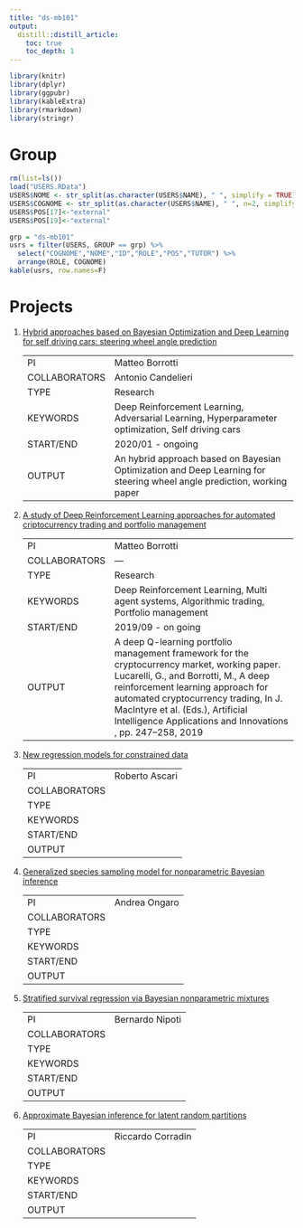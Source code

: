 ```yaml
---
title: "ds-mb101"
output:
  distill::distill_article:
    toc: true
    toc_depth: 1
---
```


```r
library(knitr)
library(dplyr)
library(ggpubr)
library(kableExtra)
library(rmarkdown)
library(stringr)
```

# Group

```r
rm(list=ls())
load("USERS.RData")
USERS$NOME <- str_split(as.character(USERS$NAME), " ", simplify = TRUE)[,1]
USERS$COGNOME <- str_split(as.character(USERS$NAME), " ", n=2, simplify = TRUE)[,2]
USERS$POS[17]<-"external"
USERS$POS[19]<-"external"
```

```r
grp = "ds-mb101"
usrs = filter(USERS, GROUP == grp) %>% 
  select("COGNOME","NOME","ID","ROLE","POS","TUTOR") %>%
  arrange(ROLE, COGNOME)
kable(usrs, row.names=F)
```

# Projects

1. [Hybrid approaches based on Bayesian Optimization and Deep Learning for self driving cars: steering wheel angle
prediction]()

    | | |
    |-|---|
    | PI |  Matteo Borrotti |
    | COLLABORATORS | Antonio Candelieri |
    | TYPE |  Research  |
    | KEYWORDS |  Deep Reinforcement Learning, Adversarial Learning, Hyperparameter optimization, Self driving cars |
    | START/END | 2020/01 - ongoing |
    | OUTPUT |  An hybrid approach based on Bayesian Optimization and Deep Learning for steering wheel angle prediction, working paper |

2. [A study of Deep Reinforcement Learning approaches for automated criptocurrency trading and portfolio management]()

    | | |
    |-|---|
    | PI |  Matteo Borrotti |
    | COLLABORATORS | --- |
    | TYPE |  Research  |
    | KEYWORDS |  Deep Reinforcement Learning, Multi agent systems, Algorithmic trading, Portfolio management |
    | START/END | 2019/09 - on going   |
    | OUTPUT | A deep Q-learning portfolio management framework for the cryptocurrency market, working paper. Lucarelli, G., and Borrotti, M., A deep reinforcement learning approach for automated cryptocurrency trading, In J. MacIntyre et al. (Eds.), Artificial Intelligence Applications and Innovations , pp. 247–258, 2019 |

3. [New regression models for constrained data]()

    | | |
    |-|---|
    | PI | Roberto Ascari  |
    | COLLABORATORS | |
    | TYPE |  |
    | KEYWORDS |  |
    | START/END |   |
    | OUTPUT |  |
    
4. [Generalized species sampling model for nonparametric Bayesian inference]()

    | | |
    |-|---|
    | PI | Andrea Ongaro  |
    | COLLABORATORS | |
    | TYPE |  |
    | KEYWORDS |  |
    | START/END |   |
    | OUTPUT |  |
    
5. [Stratified survival regression via Bayesian nonparametric mixtures]()

    | | |
    |-|---|
    | PI | Bernardo Nipoti |
    | COLLABORATORS | |
    | TYPE |  |
    | KEYWORDS |  |
    | START/END |   |
    | OUTPUT |  |
    
6. [Approximate Bayesian inference for latent random partitions]()

    | | |
    |-|---|
    | PI | Riccardo Corradin |
    | COLLABORATORS | |
    | TYPE |  |
    | KEYWORDS |  |
    | START/END |   |
    | OUTPUT |  |

